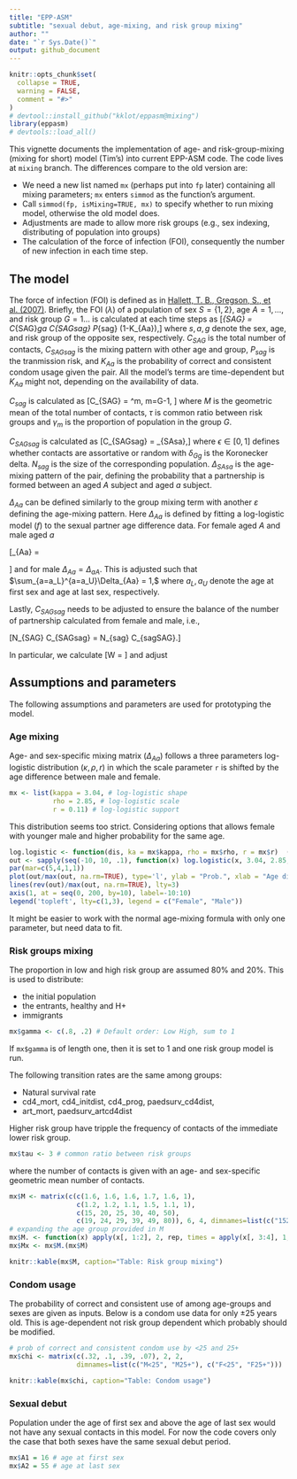 ```yaml
---
title: "EPP-ASM"
subtitle: "sexual debut, age-mixing, and risk group mixing"
author: ""
date: "`r Sys.Date()`"
output: github_document
---
```


```r
knitr::opts_chunk$set(
  collapse = TRUE,
  warning = FALSE,
  comment = "#>"
)
# devtool::install_github("kklot/eppasm@mixing")
library(eppasm)
# devtools::load_all()
```

This vignette documents the implementation of age- and risk-group-mixing
(mixing for short) model (Tim's) into current EPP-ASM code. The code lives at
`mixing` branch. The differences compare to the old version are:

<!-- and generating outputs to provide as Spectrum inputs. -->

- We need a new list named `mx` (perhaps put into `fp` later) containing all
  mixing parameters; `mx` enters `simmod` as the function's argument.
- Call `simmod(fp, isMixing=TRUE, mx)` to specify whether to run mixing model,
  otherwise the old model does.
- Adjustments are made to allow more risk groups (e.g., sex indexing,
  distributing of population into groups)
- The calculation of the force of infection (FOI), consequently the number of
  new infection in each time step.

## The model

The force of infection (FOI) is defined as in [Hallett, T. B., Gregson, S., et
al. (2007)](http://doi.org/10.1136/sti.2006.023606). Briefly, the FOI
($\lambda$) of a population of sex $S=\{1,2\}$, age $A=1,\dots$, and risk
group $G = 1\dots$ is calculated at each time steps as
\[\lambda_{SAG} = C_{SAG}\sum_g\sum_a C_{SAGsag} P_{sag} (1-K_{Aa}),\]
where $s,a,g$ denote the sex, age, and risk group of the opposite sex,
respectively. $C_{SAG}$ is the total number of contacts, $C_{SAGsag}$ is the
mixing pattern with other age and group, $P_{sag}$ is the tranmission risk,
and $K_{Aa}$ is the probability of correct and consistent condom usage given
the pair. All the model's terms are time-dependent but $K_{Aa}$ might not,
depending on the availability of data.

$C_{sag}$ is calculated as
\[C_{SAG} = \dfrac{M}{\tau^{\sum m\gamma_m}}\tau^m, \qquad m=G-1, \]
where $M$ is the geometric mean of the total number of contacts, $\tau$ is
common ratio between risk groups and $\gamma_m$ is the proportion of
population in the group $G$.

$C_{SAGsag}$ is calculated as
\[C_{SAGsag} = \left[ (1-\epsilon)\delta_{Gg} + \epsilon\left(\dfrac{C_{sag}N_{sag}}{\sum_g N_{sag} C_{sag}}\right)\right]\Delta_{SAsa},\]
where $\epsilon \in [0,1]$ defines whether contacts are assortative or random
with $\delta_{Gg}$ is the Koronecker delta. $N_{sag}$ is the size of the
corresponding population. $\Delta_{SAsa}$ is the age-mixing pattern of the
pair, defining the probability that a partnership is formed between an aged
$A$ subject and aged $a$ subject.

$\Delta_{Aa}$ can be defined similarly to the group mixing term with another
$\varepsilon$ defining the age-mixing pattern. Here $\Delta_{Aa}$ is defined
by fitting a log-logistic model ($f$) to the sexual partner age difference
data. For female aged $A$ and male aged $a$

\[\Delta_{Aa} = 
\begin{cases}
  f(a -A),& \qquad a \geq A\\
  0,& \text{otherwise},
\end{cases}
\]
and for male $\Delta_{Aa} = \Delta_{aA}$. This is adjusted such that
$\sum_{a=a_L}^{a=a_U}\Delta_{Aa} = 1,$ where $a_L, a_U$ denote the age at
first sex and age at last sex, respectively.

Lastly, $C_{SAGsag}$ needs to be adjusted to ensure the balance of the number
of partnership calculated from female and male, i.e.,

\[N_{SAG} C_{SAGsag} = N_{sag} C_{sagSAG}.\]

In particular, we calculate 
\[W = \dfrac{N_{SAG} C_{SAGsag}}{N_{sag} C_{sagSAG}}\]
and adjust
\begin{align}
  C_{SAGsag} &= C_{SAGsag} \sqrt{W} \newline
  C_{sagSAG} &= C_{sagSAG} / \sqrt{W}
\end{align}

## Assumptions and parameters

The following assumptions and parameters are used for prototyping the model.

### Age mixing

Age- and sex-specific mixing matrix ($\Delta_{Aa}$) follows a three parameters
log-logistic distribution ($\kappa, \rho, r$) in which the scale parameter `r`
is shifted by the age difference between male and female. 


```r
mx <- list(kappa = 3.04, # log-logistic shape
           rho = 2.85, # log-logistic scale
           r = 0.11) # log-logistic support
```

This distribution seems too strict. Considering options that allows female
with younger male and higher probability for the same age.

```r
log.logistic <- function(dis, ka = mx$kappa, rho = mx$rho, r = mx$r)  (ka*rho^ka)*((dis+r)^(ka-1)) / (1 + ((dis+r)^ka)^2)
out <- sapply(seq(-10, 10, .1), function(x) log.logistic(x, 3.04, 2.85, .11))
par(mar=c(5,4,1,1))
plot(out/max(out, na.rm=TRUE), type='l', ylab = "Prob.", xlab = "Age difference", xaxt='n')
lines(rev(out)/max(out, na.rm=TRUE), lty=3)
axis(1, at = seq(0, 200, by=10), label=-10:10)
legend('topleft', lty=c(1,3), legend = c("Female", "Male"))
```

It might be easier to work with the normal age-mixing formula with only one
parameter, but need data to fit.

### Risk groups mixing

The proportion in low and high risk group are assumed 80% and 20%. This is
used to distribute:

- the initial population
- the entrants, healthy and H+
- immigrants

```r
mx$gamma <- c(.8, .2) # Default order: Low High, sum to 1
```

If `mx$gamma` is of length one, then it is set to 1 and one risk group model
is run.

The following transition rates are the same among groups:

- Natural survival rate
- cd4_mort, cd4_initdist, cd4_prog, paedsurv_cd4dist, 
- art_mort, paedsurv_artcd4dist

Higher risk group have tripple the frequency of contacts of the immediate lower risk group.

```r
mx$tau <- 3 # common ratio between risk groups
```

where the number of contacts is given with an age- and sex-specific geometric mean number of contacts.

```r
mx$M <- matrix(c(c(1.6, 1.6, 1.6, 1.7, 1.6, 1),
                 c(1.2, 1.2, 1.1, 1.5, 1.1, 1),
                 c(15, 20, 25, 30, 40, 50),
                 c(19, 24, 29, 39, 49, 80)), 6, 4, dimnames=list(c("1529", "2024", "2529", "3039", "4049", "50+"), c("M", "F", "lo", "up")))
# expanding the age group provided in M
mx$M. <- function(x) apply(x[, 1:2], 2, rep, times = apply(x[, 3:4], 1, diff) + 1)
mx$Mx <- mx$M.(mx$M)
```

```r
knitr::kable(mx$M, caption="Table: Risk group mixing")
```

### Condom usage
The probability of correct and consistent use of among age-groups and sexes are given as inputs. Below is a condom use data for only ±25 years old. This is age-dependent not risk group dependent which probably should be modified. 

```r
# prob of correct and consistent condom use by <25 and 25+
mx$chi <- matrix(c(.32, .1, .39, .07), 2, 2,
                 dimnames=list(c("M<25", "M25+"), c("F<25", "F25+")))
```

```r
knitr::kable(mx$chi, caption="Table: Condom usage")
```

### Sexual debut

Population under the age of first sex and above the age of last sex would not have any sexual contacts in this model. For now the code covers only the case that both sexes have the same sexual debut period.

```r
mx$A1 = 16 # age at first sex
mx$A2 = 55 # age at last sex
```
